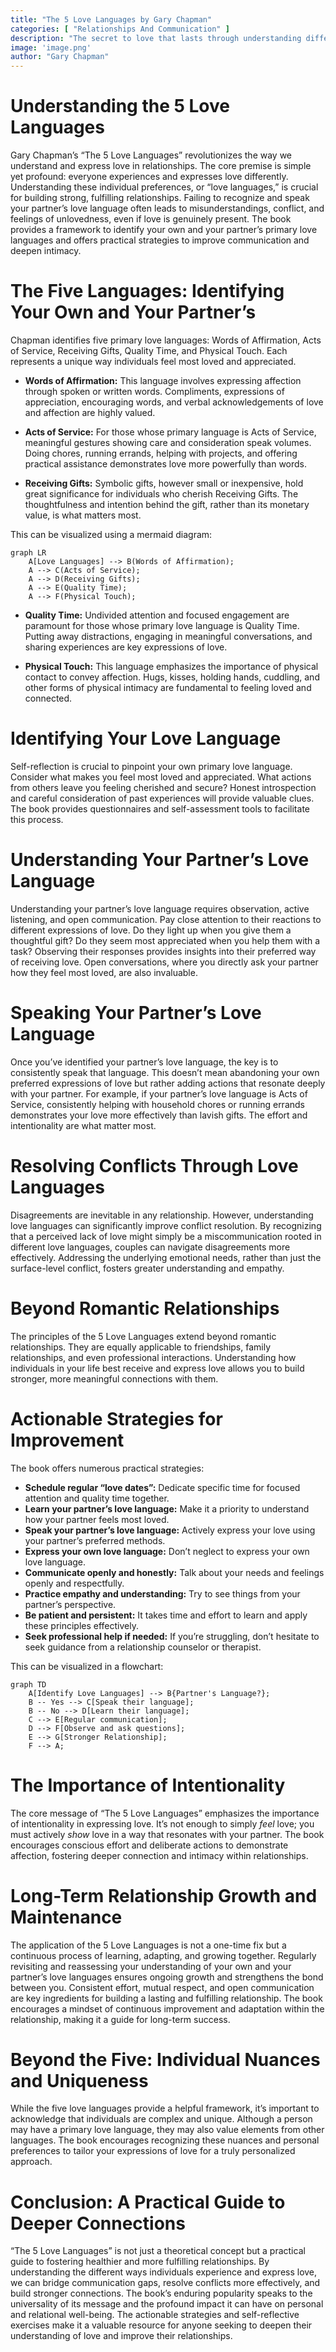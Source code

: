 ```yaml
---
title: "The 5 Love Languages by Gary Chapman"
categories: [ "Relationships And Communication" ]
description: "The secret to love that lasts through understanding different expressions of love"
image: 'image.png'
author: "Gary Chapman"
---
```

# Understanding the 5 Love Languages

Gary Chapman's "The 5 Love Languages" revolutionizes the way we understand and express love in relationships. The core premise is simple yet profound:  everyone experiences and expresses love differently.  Understanding these individual preferences, or "love languages," is crucial for building strong, fulfilling relationships.  Failing to recognize and speak your partner's love language often leads to misunderstandings, conflict, and feelings of unlovedness, even if love is genuinely present.  The book provides a framework to identify your own and your partner's primary love languages and offers practical strategies to improve communication and deepen intimacy.


# The Five Languages: Identifying Your Own and Your Partner's

Chapman identifies five primary love languages: Words of Affirmation, Acts of Service, Receiving Gifts, Quality Time, and Physical Touch.  Each represents a unique way individuals feel most loved and appreciated.

* **Words of Affirmation:**  This language involves expressing affection through spoken or written words. Compliments, expressions of appreciation, encouraging words, and verbal acknowledgements of love and affection are highly valued.

* **Acts of Service:**  For those whose primary language is Acts of Service, meaningful gestures showing care and consideration speak volumes.  Doing chores, running errands, helping with projects, and offering practical assistance demonstrates love more powerfully than words.

* **Receiving Gifts:**  Symbolic gifts, however small or inexpensive, hold great significance for individuals who cherish Receiving Gifts.  The thoughtfulness and intention behind the gift, rather than its monetary value, is what matters most.

This can be visualized using a mermaid diagram:

```mermaid
graph LR
    A[Love Languages] --> B(Words of Affirmation);
    A --> C(Acts of Service);
    A --> D(Receiving Gifts);
    A --> E(Quality Time);
    A --> F(Physical Touch);
```

* **Quality Time:** Undivided attention and focused engagement are paramount for those whose primary love language is Quality Time.  Putting away distractions, engaging in meaningful conversations, and sharing experiences are key expressions of love.

* **Physical Touch:**  This language emphasizes the importance of physical contact to convey affection.  Hugs, kisses, holding hands, cuddling, and other forms of physical intimacy are fundamental to feeling loved and connected.


# Identifying Your Love Language

Self-reflection is crucial to pinpoint your own primary love language. Consider what makes you feel most loved and appreciated.  What actions from others leave you feeling cherished and secure?  Honest introspection and careful consideration of past experiences will provide valuable clues.  The book provides questionnaires and self-assessment tools to facilitate this process.



# Understanding Your Partner's Love Language

Understanding your partner's love language requires observation, active listening, and open communication. Pay close attention to their reactions to different expressions of love.  Do they light up when you give them a thoughtful gift? Do they seem most appreciated when you help them with a task?  Observing their responses provides insights into their preferred way of receiving love.  Open conversations, where you directly ask your partner how they feel most loved, are also invaluable.


# Speaking Your Partner's Love Language

Once you’ve identified your partner’s love language, the key is to consistently speak that language.  This doesn’t mean abandoning your own preferred expressions of love but rather adding actions that resonate deeply with your partner.  For example, if your partner’s love language is Acts of Service, consistently helping with household chores or running errands demonstrates your love more effectively than lavish gifts.  The effort and intentionality are what matter most.


# Resolving Conflicts Through Love Languages

Disagreements are inevitable in any relationship. However, understanding love languages can significantly improve conflict resolution. By recognizing that a perceived lack of love might simply be a miscommunication rooted in different love languages, couples can navigate disagreements more effectively.  Addressing the underlying emotional needs, rather than just the surface-level conflict, fosters greater understanding and empathy.


# Beyond Romantic Relationships

The principles of the 5 Love Languages extend beyond romantic relationships.  They are equally applicable to friendships, family relationships, and even professional interactions.  Understanding how individuals in your life best receive and express love allows you to build stronger, more meaningful connections with them.


# Actionable Strategies for Improvement

The book offers numerous practical strategies:

* **Schedule regular "love dates":**  Dedicate specific time for focused attention and quality time together.
* **Learn your partner's love language:**  Make it a priority to understand how your partner feels most loved.
* **Speak your partner's love language:**  Actively express your love using your partner's preferred methods.
* **Express your own love language:** Don't neglect to express your own love language.
* **Communicate openly and honestly:** Talk about your needs and feelings openly and respectfully.
* **Practice empathy and understanding:**  Try to see things from your partner's perspective.
* **Be patient and persistent:**  It takes time and effort to learn and apply these principles effectively.
* **Seek professional help if needed:** If you're struggling, don't hesitate to seek guidance from a relationship counselor or therapist.

This can be visualized in a flowchart:

```mermaid
graph TD
    A[Identify Love Languages] --> B{Partner's Language?};
    B -- Yes --> C[Speak their language];
    B -- No --> D[Learn their language];
    C --> E[Regular communication];
    D --> F[Observe and ask questions];
    E --> G[Stronger Relationship];
    F --> A;
```

# The Importance of Intentionality

The core message of "The 5 Love Languages" emphasizes the importance of intentionality in expressing love.  It's not enough to simply *feel* love; you must actively *show* love in a way that resonates with your partner.  The book encourages conscious effort and deliberate actions to demonstrate affection, fostering deeper connection and intimacy within relationships.


# Long-Term Relationship Growth and Maintenance

The application of the 5 Love Languages is not a one-time fix but a continuous process of learning, adapting, and growing together.  Regularly revisiting and reassessing your understanding of your own and your partner’s love languages ensures ongoing growth and strengthens the bond between you.  Consistent effort, mutual respect, and open communication are key ingredients for building a lasting and fulfilling relationship.  The book encourages a mindset of continuous improvement and adaptation within the relationship, making it a guide for long-term success.


# Beyond the Five:  Individual Nuances and Uniqueness

While the five love languages provide a helpful framework, it’s important to acknowledge that individuals are complex and unique.  Although a person may have a primary love language, they may also value elements from other languages.  The book encourages recognizing these nuances and personal preferences to tailor your expressions of love for a truly personalized approach.


# Conclusion: A Practical Guide to Deeper Connections

"The 5 Love Languages" is not just a theoretical concept but a practical guide to fostering healthier and more fulfilling relationships.  By understanding the different ways individuals experience and express love, we can bridge communication gaps, resolve conflicts more effectively, and build stronger connections.  The book's enduring popularity speaks to the universality of its message and the profound impact it can have on personal and relational well-being. The actionable strategies and self-reflective exercises make it a valuable resource for anyone seeking to deepen their understanding of love and improve their relationships.


